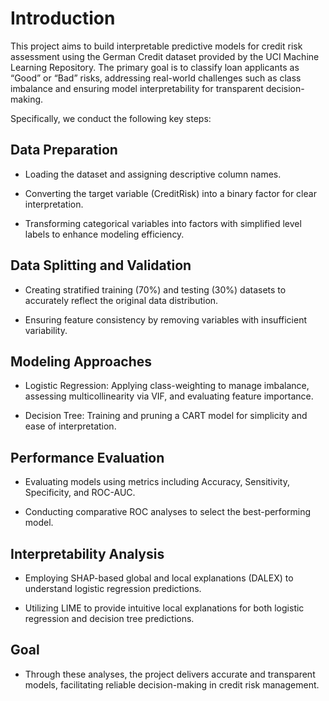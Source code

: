# Introduction

This project aims to build interpretable predictive models for credit risk assessment using the German Credit dataset provided by the UCI Machine Learning Repository. The primary goal is to classify loan applicants as "Good" or "Bad" risks, addressing real-world challenges such as class imbalance and ensuring model interpretability for transparent decision-making.

Specifically, we conduct the following key steps:

## Data Preparation

-   Loading the dataset and assigning descriptive column names.

-   Converting the target variable (CreditRisk) into a binary factor for clear interpretation.

-   Transforming categorical variables into factors with simplified level labels to enhance modeling efficiency.

## Data Splitting and Validation

-   Creating stratified training (70%) and testing (30%) datasets to accurately reflect the original data distribution.

-   Ensuring feature consistency by removing variables with insufficient variability.

## Modeling Approaches

-   Logistic Regression: Applying class-weighting to manage imbalance, assessing multicollinearity via VIF, and evaluating feature importance.

-   Decision Tree: Training and pruning a CART model for simplicity and ease of interpretation.

## Performance Evaluation

-   Evaluating models using metrics including Accuracy, Sensitivity, Specificity, and ROC-AUC.

-   Conducting comparative ROC analyses to select the best-performing model.

## Interpretability Analysis

-   Employing SHAP-based global and local explanations (DALEX) to understand logistic regression predictions.

-   Utilizing LIME to provide intuitive local explanations for both logistic regression and decision tree predictions.


## Goal
-   Through these analyses, the project delivers accurate and transparent models, facilitating reliable decision-making in credit risk management.
